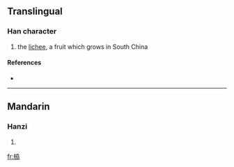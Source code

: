 ==Translingual==

===Han character===
{{Han char|rn=75|rad=木|as=06|sn=10|four=|canj=木大尸尸 (DKSS)}}

# the [[lichee]], a fruit which grows in South China

====References====
* {{Han ref|kx=0522.150|dkj=14702|hdz=21208.070|uh=681B|ud=26651}}

----

==Mandarin==

===Hanzi===
{{cmn-hanzi|pin=[[lì]] ([[li4]])|wg=li<sup>4</sup>}}

# {{defn|Mandarin}}

[[fr:栛]]